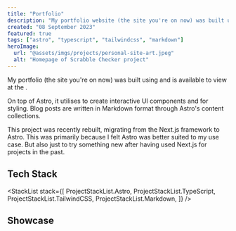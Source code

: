 ```yaml
---
title: "Portfolio"
description: "My portfolio website (the site you're on now) was built using the Astro framework. It is a place for me to showcase my personal projects and work."
created: "08 September 2023"
featured: true
tags: ["astro", "typescript", "tailwindcss", "markdown"]
heroImage:
  url: "@assets/imgs/projects/personal-site-art.jpeg"
  alt: "Homepage of Scrabble Checker project"
---
```



My portfolio (the site you're on now) was built using <ExternalLink href="https://astro.build/" text="Astro" /> and
is available to view at the <ExternalLink href="https://github.com/stephenlunt/portfolio" text="GitHub repo here" />.

On top of Astro, it utilises <ExternalLink href="https://react.dev/" text="React" /> to create interactive UI components
and <ExternalLink href="https://tailwindcss.com/" text="TailwindCSS" /> for styling. Blog posts are written in
Markdown format through Astro's content collections.

This project was recently rebuilt, migrating from the Next.js framework to Astro. This was primarily because
I felt Astro was better suited to my use case. But also just to try something new after having used Next.js
for projects in the past.

## Tech Stack

<StackList
  stack={[
    ProjectStackList.Astro,
    ProjectStackList.TypeScript,
    ProjectStackList.TailwindCSS,
    ProjectStackList.Markdown,
  ]}
/>

## Showcase

<RoundedImage src={portfolioArtLight} alt="Portfolio website hero image" />
<RoundedImage
  src={portfolioArtDark}
  alt="Portfolio website hero image in dark mode"
/>
